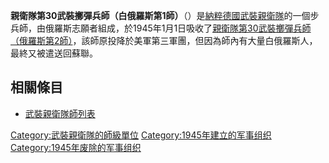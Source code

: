 {{noteTA
|G1=Military
|G2=地名
}}
{{Infobox military unit
|unit_name= 親衛隊第30武裝擲彈兵師（白俄羅斯第1師）
| image=30th Waffen Grenadier Division of the SS.svg
| image_size = 100
|caption= 師徽記
|dates= 1945
|country= {{flag|Nazi Germany}}
|branch= [[武裝親衛隊|武裝親衛隊]]
|type= [[步兵|步兵]]
|role= 
|size= [[師_(軍事)|師]]
|command_structure=
|garrison=
|garrison_label=
|nickname=
|patron=
|motto=
|colors=
|colors_label=
|march=
|mascot=
|equipment=
|equipment_label=
|battles= [[蘇德戰爭|蘇德戰爭]]
|notable_commanders= {{link-en|漢斯·希格林|Hans Siegling}}
}}

'''親衛隊第30武裝擲彈兵師（白俄羅斯第1師）'''（{{lang-de|30. Waffen-Grenadier-Division der SS (weißruthenische Nr. 1)}}）是[[納粹德國|納粹德國]][[武裝親衛隊|武裝親衛隊]]的一個步兵師，由俄羅斯志願者組成，於1945年1月1日吸收了[[親衛隊第30師_(俄羅斯)|親衛隊第30武裝擲彈兵師（俄羅斯第2師）]]，該師原投降於美軍第三軍團，但因為師內有大量白俄羅斯人，最終又被遣送回蘇聯。

==相關條目==
*[[武裝親衛隊師列表|武裝親衛隊師列表]]


{{武裝親衛隊師}}
[[Category:武裝親衛隊的師級單位|Category:武裝親衛隊的師級單位]]
[[Category:1945年建立的军事组织|Category:1945年建立的军事组织]]
[[Category:1945年废除的军事组织|Category:1945年废除的军事组织]]